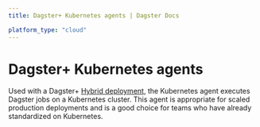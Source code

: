 ```yaml
---
title: Dagster+ Kubernetes agents | Dagster Docs

platform_type: "cloud"
---
```


# Dagster+ Kubernetes agents

Used with a Dagster+ [Hybrid deployment](/dagster-plus/deployment/hybrid), the Kubernetes agent executes Dagster jobs on a Kubernetes cluster. This agent is appropriate for scaled production deployments and is a good choice for teams who have already standardized on Kubernetes.

<ArticleList>
  <ArticleListItem
    title="Configuring and running a Kubernetes agent"
    href="/dagster-plus/deployment/agents/kubernetes/configuring-running-kubernetes-agent"
  ></ArticleListItem>
  <ArticleListItem
    title="Kubernetes agent configuration reference"
    href="/dagster-plus/deployment/agents/kubernetes/configuration-reference"
  ></ArticleListItem>
</ArticleList>
